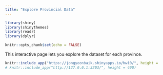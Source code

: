 ```yaml
---
title: "Explore Provincial Data"
---
```


```r
library(shiny)
library(shinythemes)
library(readr)
library(dplyr)

knitr::opts_chunk$set(echo = FALSE)
```

This interactive page lets you explore the dataset for each province.

```r
knitr::include_app("https://jongyoonbaik.shinyapps.io/hw10/", height = 400)
# knitr::include_app("http://127.0.0.1:3203/", height = 400)
```

  
